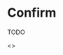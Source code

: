 

<Meta title="Confirm" component={Confirm} />

# Confirm

TODO

<Preview>
  <Story name="Confirm">
    <>
      <div id="cmd-pal-root" />
      <ThemeProvider
        theme={{
          maxWidth: '37.5rem',
          offsetTop: '2rem',
          offsetSides: '2rem',
          zIndex: 999999,
        }}
      >
        <Confirm />
      </ThemeProvider>
    </>
  </Story>
</Preview>
